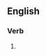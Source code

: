 ==English==

===Verb===
{{head|en|verb form}}

# {{present participle of|conciliate|lang=en|nocat=1}}